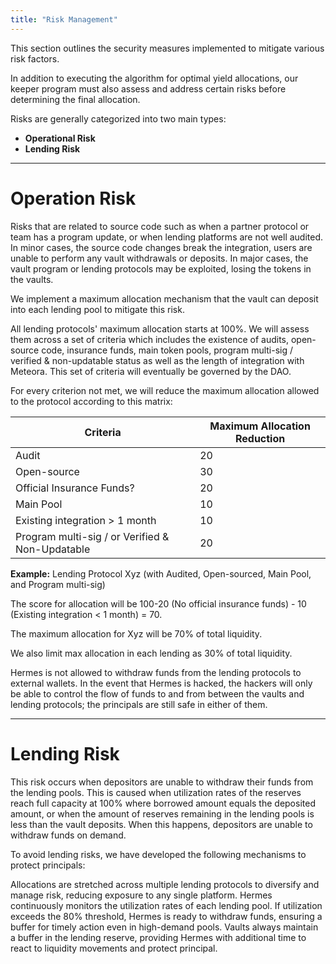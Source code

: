 ```yaml
---
title: "Risk Management"
---
```


This section outlines the security measures implemented to mitigate various risk factors.

In addition to executing the algorithm for optimal yield allocations, our keeper program must also assess and address certain risks before determining the final allocation.

Risks are generally categorized into two main types:

- **Operational Risk**
- **Lending Risk**

---

# Operation Risk

Risks that are related to source code such as when a partner protocol or team has a program update, or when lending platforms are not well audited. In minor cases, the source code changes break the integration, users are unable to perform any vault withdrawals or deposits. In major cases, the vault program or lending protocols may be exploited, losing the tokens in the vaults. 

We implement a maximum allocation mechanism that the vault can deposit into each lending pool to mitigate this risk. 

All lending protocols' maximum allocation starts at 100%. We will assess them across a set of criteria which includes the existence of audits, open-source code, insurance funds, main token pools, program multi-sig / verified & non-updatable status as well as the length of integration with Meteora. This set of criteria will eventually be governed by the DAO.

For every criterion not met, we will reduce the maximum allocation allowed to the protocol according to this matrix:

<div className="overflow-x-auto">
  <table className="min-w-full border border-gray-200 rounded-lg">
    <thead>
      <tr className="bg-gray-50">
        <th className="px-4 py-3 text-center text-sm font-medium text-gray-700 border-b w-2/3">Criteria</th>
        <th className="px-4 py-3 text-center text-sm font-medium text-gray-700 border-b w-1/3">Maximum Allocation Reduction</th>
      </tr>
    </thead>
    <tbody>
      <tr className="hover:bg-gray-50 transition-colors duration-200">
        <td className="px-4 py-3 text-sm text-gray-900 border-b text-center">Audit</td>
        <td className="px-4 py-3 text-sm text-gray-700 border-b text-center">20</td>
      </tr>
      <tr className="hover:bg-gray-50 transition-colors duration-200">
        <td className="px-4 py-3 text-sm text-gray-900 border-b text-center">Open-source</td>
        <td className="px-4 py-3 text-sm text-gray-700 border-b text-center">30</td>
      </tr>
      <tr className="hover:bg-gray-50 transition-colors duration-200">
        <td className="px-4 py-3 text-sm text-gray-900 border-b text-center">Official Insurance Funds?</td>
        <td className="px-4 py-3 text-sm text-gray-700 border-b text-center">20</td>
      </tr>
      <tr className="hover:bg-gray-50 transition-colors duration-200">
        <td className="px-4 py-3 text-sm text-gray-900 border-b text-center">Main Pool</td>
        <td className="px-4 py-3 text-sm text-gray-700 border-b text-center">10</td>
      </tr>
      <tr className="hover:bg-gray-50 transition-colors duration-200">
        <td className="px-4 py-3 text-sm text-gray-900 border-b text-center">Existing integration &gt; 1 month</td>
        <td className="px-4 py-3 text-sm text-gray-700 border-b text-center">10</td>
      </tr>
      <tr className="hover:bg-gray-50 transition-colors duration-200">
        <td className="px-4 py-3 text-sm text-gray-900 border-b text-center">Program multi-sig / or Verified &amp; Non-Updatable</td>
        <td className="px-4 py-3 text-sm text-gray-700 border-b text-center">20</td>
      </tr>
    </tbody>
  </table>
</div>

**Example:** Lending Protocol Xyz (with Audited, Open-sourced, Main Pool, and Program multi-sig)

The score for allocation will be 100-20 (No official insurance funds) - 10 (Existing integration < 1 month) = 70.

The maximum allocation for Xyz will be 70% of total liquidity.

We also limit max allocation in each lending as 30% of total liquidity.

Hermes is not allowed to withdraw funds from the lending protocols to external wallets. In the event that Hermes is hacked, the hackers will only be able to control the flow of funds to and from between the vaults and lending protocols; the principals are still safe in either of them.

---

# Lending Risk

This risk occurs when depositors are unable to withdraw their funds from the lending pools. This is caused when utilization rates of the reserves reach full capacity at 100% where borrowed amount equals the deposited amount, or when the amount of reserves remaining in the lending pools is less than the vault deposits. When this happens, depositors are unable to withdraw funds on demand.

To avoid lending risks, we have developed the following mechanisms to protect principals:

<CardGroup>
  <Card title="Diversified Allocations" icon="layer-group" iconType="solid">
    Allocations are stretched across multiple lending protocols to diversify and manage risk, reducing exposure to any single platform.
  </Card>
  <Card title="Active Utilization Monitoring" icon="eye" iconType="solid">
    Hermes continuously monitors the utilization rates of each lending pool. If utilization exceeds the 80% threshold, Hermes is ready to withdraw funds, ensuring a buffer for timely action even in high-demand pools.
  </Card>
  <Card title="Lending Reserve Buffer" icon="shield-halved" iconType="solid">
    Vaults always maintain a buffer in the lending reserve, providing Hermes with additional time to react to liquidity movements and protect principal.
  </Card>
</CardGroup>